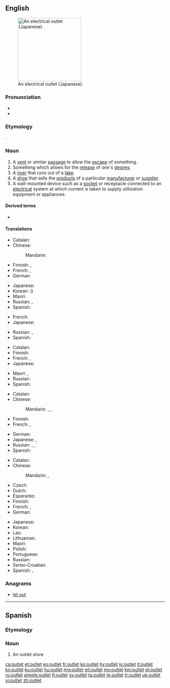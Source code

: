 ==English==
{{wikipedia}}
[[Image:OutletGround.jpg|thumb|200px|right|An electrical outlet (Japanese).]]

===Pronunciation===
* {{IPA|/ˈaʊtlɛt/|/ˈaʊtlɪt/|lang=en}}
* {{audio|en-us-outlet.ogg|Audio (US)|lang=en}}

===Etymology===
{{compound|out|let|lang=en}}.

===Noun===
{{en-noun}}

# A [[vent]] or similar [[passage]] to allow the [[escape]] of something.
# Something which allows for the [[release]] of one's [[desire]]s.
# A [[river]] that runs out of a [[lake]].
# A [[shop]] that sells the [[product]]s of a particular [[manufacturer]] or [[supplier]].
# A wall-mounted device such as a [[socket]] or receptacle connected to an [[electrical]] system at which current is taken to supply utilization equipment or appliances.

====Derived terms====
* {{l|en|media outlet}}

====Translations====
{{trans-top|vent}}
* Catalan: {{t+|ca|sortida|f}}
* Chinese:
*: Mandarin: {{t+|cmn|出口|tr=chūkǒu|sc=Hani}}
* Finnish: {{t+|fi|luukku}}, {{t+|fi|aukko}}
* French: {{t+|fr|issue|f}}, {{t+|fr|sortie|f}}
* German: {{t+|de|Ausgang|m}}
{{trans-mid}}
* Japanese: {{t+|ja|出口|tr=でぐち, deguchi|sc=Jpan}}
* Korean: {{t+|ko|출구|sc=Kore}} ({{t+|ko|出口|sc=Kore}})
* Maori: {{t|mi|putanga}}
* Russian: {{t+|ru|вы́ход|m}}, {{t+|ru|отду́шина|f}}
* Spanish: {{t+|es|salida|f}}
{{trans-bottom}}

{{trans-top|release of desires}}
* French: {{t+|fr|exutoire|m}}
* Japanese: {{t|ja|捌け口|tr=はけぐち, hakeguchi|sc=Jpan}}
{{trans-mid}}
* Russian: {{t+|ru|вы́ход|m}}, {{t+|ru|отду́шина|f}}
* Spanish: {{t+|es|desahogo}}
{{trans-bottom}}

{{trans-top|river}}
* Catalan: {{t+|ca|desguàs|m}}
* Finnish: {{t|fi|laskujoki}}
* French: {{t+|fr|exutoire|m}}, {{t+|fr|dérivatif|m}}
* Japanese: {{t|ja|流出河川|tr=りゅうしゅつかせん, ryūshutsu-kasen|sc=Jpan}}
{{trans-mid}}
* Maori: {{t|mi|kōtore}}, {{t|mi|pūahatanga}}
* Russian: {{t+|ru|сток|m}}
* Spanish: {{t|es|río que nace en un lago|f}}
{{trans-bottom}}

{{trans-top|shop}}
* Catalan: {{t|ca|punt de venda|m}}
* Chinese:
*: Mandarin: {{t|cmn|折扣中心|tr=zhékòuzhōngxīn|sc=Hani}}, {{t|cmn|暢貨中心|sc=Hani}}, {{t|cmn|畅货中心|tr=chànghuòzhōngxīn|sc=Hani}} {{qualifier|Taiwan}}
* Finnish: {{t+|fi|liike}}
* French: {{t+|fr|magasin d’usine|m}}, {{t+|fr|franchise|f}}
{{trans-mid}}
* German: {{t|de|Direktverkauf|m}}
* Japanese: {{t|ja|直販店|tr=ちょくはんてん, chokuhanten|sc=Jpan}}, {{t|ja|アウトレット|tr=autoretto|sc=Jpan}}
* Russian: {{t|ru|торго́вая то́чка|f}}, {{t+|ru|магази́н|m}}, {{t+|ru|а́утлет|m}}
* Spanish: {{t|es|minorista de marca|m}}
{{trans-bottom}}

{{trans-top|wall-mounted socket}}
* Catalan: {{t+|ca|endoll|m}}
* Chinese:
*: Mandarin: {{t+|cmn|插座|tr=chāzuò|sc=Hani}}, {{t+|cmn|插孔|tr=chākǒng|sc=Hani}}
* Czech: {{t+|cs|zásuvka|f}}
* Dutch: {{t+|nl|stopcontact|n}}
* Esperanto: {{t|eo|kontaktingo}}
* Finnish: {{t+|fi|pistorasia}}
* French: {{t+|fr|prise de courant|f}}, {{t+|fr|prise|f}}
* German: {{t+|de|Steckdose|f}}
{{trans-mid}}
* Japanese: {{t+|ja|コンセント|tr=konsento}}
* Korean: {{t+|ko|콘센트|sc=Kore}}
* Lao: {{t-needed|lo}}
* Lithuanian: {{t|lt|rozetė|f}}
* Maori: {{t|mi|putanga hiko}}
* Polish: {{t+|pl|gniazdko|n}}
* Portuguese: {{t+|pt|tomada|f}}
* Russian: {{t+|ru|розе́тка|f}}
* Serbo-Croatian: {{t+|sh|utičnica|f}}
* Spanish: {{t+|es|enchufe|m}}, {{t|es|toma de corriente}}
{{trans-bottom}}

===Anagrams===
* [[let out#English|let out]]

----

==Spanish==

===Etymology===
{{etyl|en|es}}

===Noun===
{{es-noun|m}}

# An outlet store

[[ca:outlet]]
[[et:outlet]]
[[eo:outlet]]
[[fr:outlet]]
[[ko:outlet]]
[[hy:outlet]]
[[io:outlet]]
[[it:outlet]]
[[kn:outlet]]
[[ku:outlet]]
[[hu:outlet]]
[[mg:outlet]]
[[ml:outlet]]
[[my:outlet]]
[[km:outlet]]
[[pl:outlet]]
[[ru:outlet]]
[[simple:outlet]]
[[fi:outlet]]
[[sv:outlet]]
[[ta:outlet]]
[[te:outlet]]
[[tr:outlet]]
[[uk:outlet]]
[[vi:outlet]]
[[zh:outlet]]